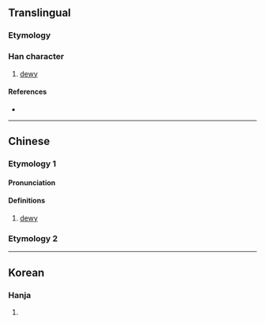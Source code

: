 {{character info/new}}
==Translingual==

===Etymology===
{{Han compound|水|專|c1=s|c2=p|t1=water|ls=psc}}

===Han character===
{{Han char|rn=85|rad=水|as=11|sn=14|four=35143|canj=EJII|ids=⿰氵專}}

# [[dewy]]

====References====
* {{Han ref|kx=0645.290|dkj=18136|dj=1055.040|hdz=31718.010|uh=6F19|ud=28441|bh=E277|bd=57975}}

----

==Chinese==
{{zh-forms|s=𬇘}}

===Etymology 1===
====Pronunciation====
{{zh-pron
|m=tuán
|c=tyun4
|mc=y
|oc=y
|ma=
|cat=a
}}

====Definitions====
{{zh-hanzi}}

# [[dewy]]

===Etymology 2===
{{zh-see|湍|a}}

----

==Korean==

===Hanja===
{{ko-hanja|hangeul=단|eumhun=|rv=dan|mr=tan|y=tan}}

# {{rfdef|ko|sort=水11}}